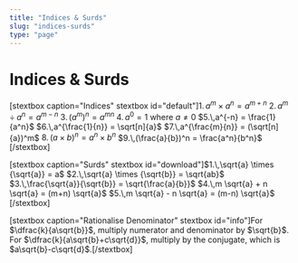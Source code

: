 ```yaml
---
title: "Indices & Surds"
slug: "indices-surds"
type: "page"
---
```


# Indices & Surds
[stextbox caption="Indices" stextbox id="default"]$1.\,a^m \times a^n = a^{m+n}$
$2.\,a^m \div a^n = a^{m-n}$
$3.\,(a^m)^n = a^{mn}$
$4.\,a^0 = 1 \mbox{ where } a \neq 0$
$5.\,a^{-n} = \frac{1}{a^n}$
$6.\,a^{\frac{1}{n}} = \sqrt[n]{a}$
$7.\,a^{\frac{m}{n}} = (\sqrt[n]{a})^m$
$8.\,(a \times b)^n = a^n \times b^n$
$9.\,(\frac{a}{b})^n = \frac{a^n}{b^n}$
[/stextbox]

[stextbox caption="Surds" stextbox id="download"]$1.\,\sqrt{a} \times {\sqrt{a}} = a$
$2.\,\sqrt{a} \times {\sqrt{b}} = \sqrt{ab}$
$3.\,\frac{\sqrt{a}}{\sqrt{b}} = \sqrt{\frac{a}{b}}$
$4.\,m \sqrt{a} + n \sqrt{a} = (m+n) \sqrt{a}$
$5.\,m \sqrt{a} - n \sqrt{a} = (m-n) \sqrt{a}$
 [/stextbox]

[stextbox caption="Rationalise Denominator" stextbox id="info"]For $\dfrac{k}{a\sqrt{b}}$, multiply numerator and denominator by $\sqrt{b}$.
For $\dfrac{k}{a\sqrt{b}+c\sqrt{d}}$, multiply by the conjugate, which is $a\sqrt{b}-c\sqrt{d}$.[/stextbox]